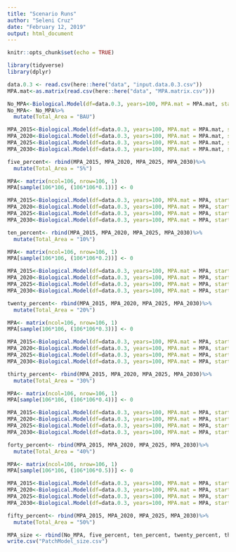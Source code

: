 ```yaml
---
title: "Scenario Runs"
author: "Seleni Cruz"
date: "February 12, 2019"
output: html_document
---
```


```r
knitr::opts_chunk$set(echo = TRUE)
```

```r
library(tidyverse)
library(dplyr)
```


```r
data.0.3 <- read.csv(here::here("data", "input.data.0.3.csv"))
MPA.mat<-as.matrix(read.csv(here::here("data", "MPA.matrix.csv")))

No_MPA<-Biological.Model(df=data.0.3, years=100, MPA.mat = MPA.mat, start.year=0)
No_MPA<- No_MPA%>%
  mutate(Total_Area = "BAU")

MPA_2015<-Biological.Model(df=data.0.3, years=100, MPA.mat = MPA.mat, start.year=2015)
MPA_2020<-Biological.Model(df=data.0.3, years=100, MPA.mat = MPA.mat, start.year=2020) 
MPA_2025<-Biological.Model(df=data.0.3, years=100, MPA.mat = MPA.mat, start.year=2025)
MPA_2030<-Biological.Model(df=data.0.3, years=100, MPA.mat = MPA.mat, start.year=2030)

five_percent<- rbind(MPA_2015, MPA_2020, MPA_2025, MPA_2030)%>%
  mutate(Total_Area = "5%")

```

```r
MPA<- matrix(ncol=106, nrow=106, 1)
MPA[sample(106*106, (106*106*0.1))] <- 0

MPA_2015<-Biological.Model(df=data.0.3, years=100, MPA.mat = MPA, start.year=2015)
MPA_2020<-Biological.Model(df=data.0.3, years=100, MPA.mat = MPA, start.year=2020) 
MPA_2025<-Biological.Model(df=data.0.3, years=100, MPA.mat = MPA, start.year=2025)
MPA_2030<-Biological.Model(df=data.0.3, years=100, MPA.mat = MPA, start.year=2030)

ten_percent<- rbind(MPA_2015, MPA_2020, MPA_2025, MPA_2030)%>%
  mutate(Total_Area = "10%")

```

```r
MPA<- matrix(ncol=106, nrow=106, 1)
MPA[sample(106*106, (106*106*0.2))] <- 0

MPA_2015<-Biological.Model(df=data.0.3, years=100, MPA.mat = MPA, start.year=2015)
MPA_2020<-Biological.Model(df=data.0.3, years=100, MPA.mat = MPA, start.year=2020) 
MPA_2025<-Biological.Model(df=data.0.3, years=100, MPA.mat = MPA, start.year=2025)
MPA_2030<-Biological.Model(df=data.0.3, years=100, MPA.mat = MPA, start.year=2030)

twenty_percent<- rbind(MPA_2015, MPA_2020, MPA_2025, MPA_2030)%>%
  mutate(Total_Area = "20%")
```

```r
MPA<- matrix(ncol=106, nrow=106, 1)
MPA[sample(106*106, (106*106*0.3))] <- 0

MPA_2015<-Biological.Model(df=data.0.3, years=100, MPA.mat = MPA, start.year=2015)
MPA_2020<-Biological.Model(df=data.0.3, years=100, MPA.mat = MPA, start.year=2020) 
MPA_2025<-Biological.Model(df=data.0.3, years=100, MPA.mat = MPA, start.year=2025)
MPA_2030<-Biological.Model(df=data.0.3, years=100, MPA.mat = MPA, start.year=2030)

thirty_percent<- rbind(MPA_2015, MPA_2020, MPA_2025, MPA_2030)%>%
  mutate(Total_Area = "30%")
```

```r
MPA<- matrix(ncol=106, nrow=106, 1)
MPA[sample(106*106, (106*106*0.4))] <- 0

MPA_2015<-Biological.Model(df=data.0.3, years=100, MPA.mat = MPA, start.year=2015)
MPA_2020<-Biological.Model(df=data.0.3, years=100, MPA.mat = MPA, start.year=2020) 
MPA_2025<-Biological.Model(df=data.0.3, years=100, MPA.mat = MPA, start.year=2025)
MPA_2030<-Biological.Model(df=data.0.3, years=100, MPA.mat = MPA, start.year=2030)

forty_percent<- rbind(MPA_2015, MPA_2020, MPA_2025, MPA_2030)%>%
  mutate(Total_Area = "40%")
```

```r
MPA<- matrix(ncol=106, nrow=106, 1)
MPA[sample(106*106, (106*106*0.5))] <- 0

MPA_2015<-Biological.Model(df=data.0.3, years=100, MPA.mat = MPA, start.year=2015)
MPA_2020<-Biological.Model(df=data.0.3, years=100, MPA.mat = MPA, start.year=2020) 
MPA_2025<-Biological.Model(df=data.0.3, years=100, MPA.mat = MPA, start.year=2025)
MPA_2030<-Biological.Model(df=data.0.3, years=100, MPA.mat = MPA, start.year=2030)

fifty_percent<- rbind(MPA_2015, MPA_2020, MPA_2025, MPA_2030)%>%
  mutate(Total_Area = "50%")
```

```r
MPA_size <- rbind(No_MPA, five_percent, ten_percent, twenty_percent, thirty_percent, forty_percent, fifty_percent)%>%
write.csv("PatchModel_size.csv")
```

